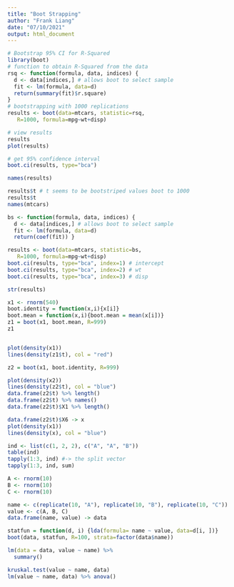 ```yaml
---
title: "Boot Strapping"
author: "Frank Liang"
date: "07/10/2021"
output: html_document
---
```

```r
# Bootstrap 95% CI for R-Squared
library(boot)
# function to obtain R-Squared from the data 
rsq <- function(formula, data, indices) {
  d <- data[indices,] # allows boot to select sample 
  fit <- lm(formula, data=d)
  return(summary(fit)$r.square)
} 
# bootstrapping with 1000 replications 
results <- boot(data=mtcars, statistic=rsq, 
   R=1000, formula=mpg~wt+disp)

# view results
results
plot(results)

# get 95% confidence interval 
boot.ci(results, type="bca")
```

```r
names(results)
```

```r
results$t # t seems to be bootstriped values boot to 1000
results$t
names(mtcars)
```

```r
bs <- function(formula, data, indices) {
  d <- data[indices,] # allows boot to select sample 
  fit <- lm(formula, data=d)
  return(coef(fit)) }

results <- boot(data=mtcars, statistic=bs, 
   R=1000, formula=mpg~wt+disp)
boot.ci(results, type="bca", index=1) # intercept 
boot.ci(results, type="bca", index=2) # wt 
boot.ci(results, type="bca", index=3) # disp

str(results)
```

```r
x1 <- rnorm(540)
boot.identity = function(x,i){x[i]}
boot.mean = function(x,i){boot.mean = mean(x[i])}
z1 = boot(x1, boot.mean, R=999)
z1


plot(density(x1))
lines(density(z1$t), col = "red")

z2 = boot(x1, boot.identity, R=999)

plot(density(x2))
lines(density(z2$t), col = "blue")
data.frame(z2$t) %>% length()
data.frame(z2$t) %>% names()
data.frame(z2$t)$X1 %>% length()

data.frame(z2$t)$X6 -> x
plot(density(x1))
lines(density(x), col = "blue")
```

```r
ind <- list(c(1, 2, 2), c("A", "A", "B"))
table(ind)
tapply(1:3, ind) #-> the split vector
tapply(1:3, ind, sum)
```

```r
A <- rnorm(10)
B <- rnorm(10)
C <- rnorm(10)

name <- c(replicate(10, "A"), replicate(10, "B"), replicate(10, "C"))
value <- c(A, B, C)
data.frame(name, value) -> data

statfun = function(d, i) {lda(formula= name ~ value, data=d[i, ])}
boot(data, statfun, R=100, strata=factor(data$name))

lm(data = data, value ~ name) %>%
  summary()

kruskal.test(value ~ name, data)
lm(value ~ name, data) %>% anova()

```


